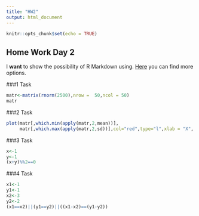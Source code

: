---
title: "HW2"
output: html_document
---

```{r setup, include=FALSE}
knitr::opts_chunk$set(echo = TRUE)
```

## Home Work Day 2
I **want** to show the possibility of R Markdown using.
[Here](https://rmarkdown.rstudio.com/) you can find more options.

###1 Task
```{r matrix}
matr<-matrix(rnorm(2500),nrow =  50,ncol = 50)
matr
```
###2 Task
```{r plot, echo=FALSE}
plot(matr[,which.min(apply(matr,2,mean))],
     matr[,which.max(apply(matr,2,sd))],col="red",type="l",xlab = "X", ylab = "Y")
```
###3 Task
```{r}
x<-1
y<-1
(x+y)%%2==0
```
###4 Task
```{r}
x1<-1
y1<-1
x2<-3
y2<-2
(x1==x2)||(y1==y2)||((x1-x2)==(y1-y2))
```
